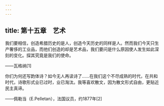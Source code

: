 ```yaml
---
---
---
```

title: 第十五章　艺术
---




我们要相信，创造希腊历史的是人，创造今天历史的同样是人。然而我们今天只生产奢侈的工业品，而他们创造的却是艺术品，我们要问是什么原因使人发生如此深刻的变化。探其究竟是我们的使命。

——瓦格纳[1]

你们为何还写韵体诗？如今无人再读诗了……在我们这个不尽成熟的时代，在共和时代，诗歌形式业已过时，业已淘汰。我等喜欢散文，因为散文形式自由，更贴近民主真谛。

——佩勒当（E.Pelletan），法国议员，约1877年[2]